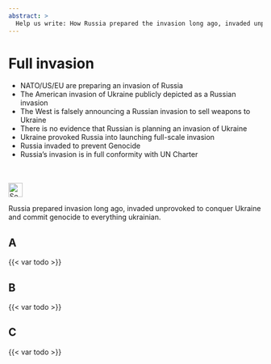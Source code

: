 ```yaml
---
abstract: > 
  Help us write: How Russia prepared the invasion long ago, invaded unprovoked to conquer Ukraine and commits genocide to everything ukrainian
---
```


# Full invasion {#sec-denial-invasion}

::: {.callout-caution title="Myth"}
- NATO/US/EU are preparing an invasion of Russia
- The American invasion of Ukraine publicly depicted as a Russian invasion
- The West is falsely announcing a Russian invasion to sell weapons to Ukraine
- There is no evidence that Russian is planning an invasion of Ukraine
- Ukraine provoked Russia into launching full-scale invasion
- Russia invaded to prevent Genocide
- Russia’s invasion is in full conformity with UN Charter

[<br></br>![Search for topic in EUvsDisinfo](../all_common_img/EUvsDisinfo_400x240.jpg){height=2em}](https://euvsdisinfo.eu/disinformation-cases/?text=full%2Binvasion&sort=relevance)
:::

::: {.callout-tip title="Truth"}
Russia prepared invasion long ago, invaded unprovoked to conquer Ukraine and commit genocide to everything ukrainian.
:::


## A

{{< var todo >}}

## B

{{< var todo >}}

## C

{{< var todo >}}


